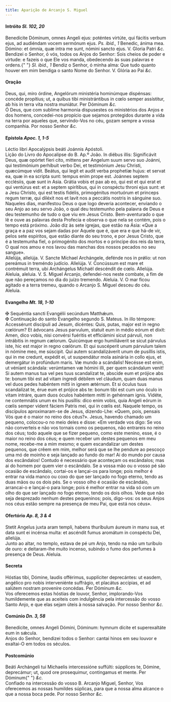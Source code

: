 ```yaml
---
title: Aparição de Arcanjo S. Miguel
---
```


<h4 class="text-center">
  Intróito <em>Sl. 102, 20</em>
</h4>
<div class="grid grid-cols-2 gap-5">
  <span class="text-justify">
    Benedícite Dóminum, omnes Angeli ejus: poténtes virtúte, qui fácitis verbum
    ejus, ad audiéndam vocem sermónum ejus. <em>Ps. ibid., 1</em> Benedic, ánima
    mea. Dómino: et ómnia, quæ intra me sunt, nómini sancto ejus. V. Gloria
    Patri <em>&c.</em>
  </div>
  <span class="text-justify">
    Bendizei o Senhor, ó vós, todos os Anjos do Senhor: Sois cheios de poder e
    virtude: e fazeis o que Ele vos manda, obedecendo às suas palavras e ordens.{" "}
    <em>Sl. ibid., 1</em> Bendiz o Senhor, ó minha alma: Que tudo quanto houver
    em mim bendiga o santo Nome do Senhor. V. Glória ao Pai <em>&c.</em>
  </span>
</div>

<h4 class="text-center">Oração</h4>
<div class="grid grid-cols-2 gap-5">
  <span class="text-justify">
    Deus, qui, miro órdine, Angelórum ministéria hominúmque dispénsas: concéde
    propítius; ut, a quibus tibi ministrántibus in cœlo semper assístitur, ab
    his in terra vita nostra muniátur. Per Dóminum <em>&c.</em>
  </div>
  <span class="text-justify">
    Ó Deus, que com sublime harmonia dispusestes os ministérios dos Anjos e dos
    homens, concedei-nos propício que sejamos protegidos durante a vida na terra
    por aqueles que, servindo-Vos no céu, gozam sempre a vossa companhia. Por
    nosso Senhor <em>&c.</em>
  </span>
</div>

<h4 class="text-center">
  Epístola <em>Apoc. 1, 1-5</em>
</h4>
<div class="grid grid-cols-2 gap-5">
  <span class="text-justify">
    Léctio libri Apocalýpsis beáti Joánnis Apóstoli.
  </div>
  <span class="text-justify">
    Lição do Livro do Apocalipse do B. Ap.º João.
  </div>
  <span class="text-justify">
    In diébus illis: Significávit Deus, quæ opórtet fíeri cito, mittens per
    Angelum suum servo suo Joánni, qui testimónium perhíbuit verbo Dei, et
    testimónium Jesu Christi, quæcúmque vidit. Beátus, qui legit et audit verba
    prophetíæ hujus: et servat ea, quæ in ea scripta sunt: tempus enim prope
    est. Joánnes septem ecclésiis, quæ sunt in Asia. Grátia vobis et pax ab eo,
    qui est et qui erat et qui ventúrus est: et a septem spirítibus, qui in
    conspéctu throni ejus sunt: et a Jesu Christo, qui est testis fidélis,
    primogénitus mortuórum et princeps regum terræ, qui diléxit nos et lavit nos
    a peccátis nostris in sánguine suo.
  </div>
  <span class="text-justify">
    Naqueles dias, manifestou Deus o que logo deveria acontecer, enviando o seu
    Anjo ao seu servo João, o qual deu testemunho pela palavra de Deus e deu
    testemunho de tudo o que viu em Jesus Cristo. Bem-aventurado o que lê e ouve
    as palavras desta Profecia e observa o que nela se contém, pois o tempo está
    próximo. João diz às sete igrejas, que estão na Ásia: «Que a graça e a paz
    vos sejam dadas por Aquele que é, que era e que há-de vir, pelos sete
    espíritos, que estão diante do seu trono, e por Jesus Cristo, que é a
    testemunha fiel, o primogénito dos mortos e o príncipe dos reis da terra, O
    qual nos amou e nos lavou das manchas dos nossos pecados no seu sangue».
  </span>
</div>

<div class="grid grid-cols-2 gap-5">
  <span class="text-justify">
    Allelúja, allelúja. V. Sancte Míchael Archángele, defénde nos in prǿlio: ut
    non pereámus in treméndo judício. Allelúja. V. Concússum est mare et
    contrémuit terra, ubi Archángelus Míchaël descéndit de cœlo. Allelúja.
  </div>
  <span class="text-justify">
    Aleluia, aleluia. V. S. Miguel Arcanjo, defendei-nos neste combate, a fim de
    que não pereçamos no dia do juízo tremendo. Aleluia. V. O mar ficou agitado
    e a terra tremeu, quando o Arcanjo S. Miguel desceu do céu. Aleluia.
  </span>
</div>

<h4 class="text-center">
  Evangelho <em>Mt. 18, 1-10</em>
</h4>
<div class="grid grid-cols-2 gap-5">
  <span class="text-justify">
    <span class="text-danger">&#10016;</span> Sequéntia sancti Evangélii
    secúndum Matthǽum.
  </div>
  <span class="text-justify">
    <span class="text-danger">&#10016;</span> Continuação do santo Evangelho
    segundo S. Mateus.
  </div>
  <span class="text-justify">
    In illo témpore: Accessérunt discípuli ad Jesum, dicéntes: Quis, putas,
    major est in regno cœlórum? Et ádvocans Jesus parvulum, statuit eum in médio
    eórum et dixit: Amen, dico vobis, nisi convérsi fuéritis et efficiámini
    sicut párvuli, non intrábitis in regnum cælorum. Quicúmque ergo humiliáverit
    se sicut párvulus iste, hic est major in regno cœlórum. Et qui suscéperit
    unum párvulum talem in nómine meo, me súscipit. Qui autem scandalizáverit
    unum de pusíllis istis, qui in me credunt, expédit ei, ut suspendátur mola
    asinária in collo ejus, et demergátur in profúndum maris. Væ mundo a
    scándalis! Necésse est enim, ut véniant scándala: verúmtamen væ hómini illi,
    per quem scándalum venit! Si autem manus tua vel pes tuus scandalízat te,
    abscíde eum et prójice abs te: bonum tibi est ad vitam íngredi débilem vel
    cláudum, quam duas manus vel duos pedes habéntem mitti in ignem ætérnum. Et
    si óculus tuus scandalízat te, érue eum et prójice abs te: bonum tibi est
    cum uno óculo in vitam intráre, quam duos óculos habéntem mitti in gehénnam
    ignis. Vidéte, ne contemnátis unum ex his pusíllis: dico enim vobis, quia
    Angeli eórum in cœlis semper vident fáciem Patris mei, qui in cœlis est.
  </div>
  <span class="text-justify">
    Naquele tempo, os discípulos aproximaram-se de Jesus, dizendo-Lhe: «Quem,
    pois, pensais Vós que é o maior no reino dos céus?». Jesus, havendo chamado
    um pequeno, colocou-o no meio deles e disse: «Em verdade vos digo: Se vos
    não converteis e não vos tornais como os pequenos, não entrareis no reino
    dos céus; todo aquele que se fizer pequeno, como este menino, esse, é o
    maior no reino dos céus; e quem receber um destes pequenos em meu nome,
    recebe-me a mim mesmo; e quem escandalizar um destes pequenos, que crêem em
    mim, melhor será que se lhe pendure ao pescoço uma mó de moinho e seja
    lançado ao fundo do mar! Ai do mundo por causa dos escândalos! Contudo é
    necessário que aconteçam os escândalos; mas ai do homem por quem vier o
    escândalo. Se a vossa mão ou o vosso pé são ocasião de escândalo, cortai-os
    e lançai-os para longe; pois melhor é entrar na vida manco ou coxo do que
    ser lançado no fogo eterno, tendo as duas mãos ou os dois pés. Se o vosso
    olho é ocasião de escândalo, arrancai-o e lançai-o para longe; pois é melhor
    entrar na vida só com um olho do que ser lançado no fogo eterno, tendo os
    dois olhos. Vede que não seja desprezado nenhum destes pequeninos; pois,
    digo-vos: os seus Anjos nos céus estão sempre na presença de meu Pai, que
    está nos céus».
  </span>
</div>

<h4 class="text-center">
  Ofertório <em>Ap. 8, 3 & 4</em>
</h4>
<div class="grid grid-cols-2 gap-5">
  <span class="text-justify">
    Stetit Angelus juxta aram templi, habens thuríbulum áureum in manu sua, et
    data sunt ei incénsa multa: et ascéndit fumus aromátum in conspéctu Dei,
    allelúja.
  </div>
  <span class="text-justify">
    Junto ao altar, no templo, estava de pé um Anjo, tendo na mão um turíbulo de
    ouro: e deitaram-lhe muito incenso, subindo o fumo dos perfumes à presença
    de Deus. Aleluia.
  </span>
</div>

<h4 class="text-center">Secreta</h4>
<div class="grid grid-cols-2 gap-5">
  <span class="text-justify">
    Hóstias tibi, Dómine, laudis offérimus, supplíciter deprecántes: ut easdem,
    angélico pro nobis interveniénte suffrágio, et placátus accípias, et ad
    salútem nostram proveníre concédas. Per Dóminum <em>&c.</em>
  </div>
  <span class="text-justify">
    Vos oferecemos estas hóstias de louvor, Senhor, implorando-Vos humildemente
    que as aceiteis com indulgência pela intercessão do vosso Santo Anjo, e que
    elas sejam úteis à nossa salvação. Por nosso Senhor <em>&c.</em>
  </span>
</div>

<h4 class="text-center">
  Comúnio <em>Dn. 3, 58</em>
</h4>
<div class="grid grid-cols-2 gap-5">
  <span class="text-justify">
    Benedícite, omnes Angeli Dómini, Dóminum: hymnum dícite et superexaltáte eum
    in sǽcula.
  </div>
  <span class="text-justify">
    Anjos do Senhor, bendizei todos o Senhor: cantai hinos em seu louvor e
    exaltai-O em todos os séculos.
  </span>
</div>

<h4 class="text-center">Postcomúnio</h4>
<div class="grid grid-cols-2 gap-5">
  <span class="text-justify">
    Beáti Archángeli tui Michaelis intercessióne suffúlti: súpplices te, Dómine,
    deprecámur; ut, quod ore prosequimur, contingamus et mente. Per Dóminum{" "}
    <em>&c.</em>
  </div>
  <span class="text-justify">
    Confiado na intercessão do vosso B. Arcanjo Miguel, Senhor, Vos oferecemos
    as nossas humildes súplicas, para que a nossa alma alcance o que a nossa
    boca pede. Por nosso Senhor <em>&c.</em>
  </span>
</div>
